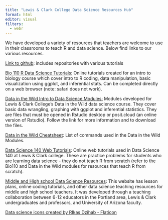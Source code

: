 ```yaml
---
title: "Lewis & Clark College Data Science Resources Hub"
format: html
editor: visual
filters: 
  - webr
---
```


We have developed a variety of resources that teachers are welcome to use in their classrooms to teach R and data science. Below find links to our various resources.

[Link to github](https://github.com/Lewis-and-Clark-Data-Science): includes repositories with various tutorials

[Bio 110 R Data Science Tutorials:](https://lewis-and-clark-data-science.github.io/BIO-110-Web-Tutorials/) Online tutorials created for an intro to biology course which cover intro to R coding, data manipulation, basic visualization using ggplot, and inferential stats. Can be completed directly on a web browser (note: safari does not work).

[Data in the Wild Intro to Data Science Modules:](ditw.qmd) Modules developed for Lewis & Clark College’s Data in the Wild data science course. They cover basic data wrangling, graphing with ggplot and inferential statistics. They are files that must be opened in Rstudio desktop or posit.cloud (an online version of Rstudio). Follow the link for more information and to download the files.

[Data in the Wild Cheatsheet](Cheatsheet.qmd): List of commands used in the Data in the Wild Modules. 

[Data Science 140 Web Tutorials](https://lewis-and-clark-data-science.github.io/DSCI-140-Web-Tutorials/): Online web tutorials used in Data Science 140 at Lewis & Clark college. These are practice problems for students who are learning data science - they do not teach R from scratch (refer to the Bio110 and Data in the Wild modules for resources that teach R from scratch).

[Middle and High school Data Science Resources](https://lewis-and-clark-data-science.github.io/6-12-Data-Science-Resources/): This website has lesson plans, online coding tutorials, and other data science teaching resources for middle and high school teachers. It was developed through a teaching collaboration between 6-12 educators in the Portland area, Lewis & Clark undergraduates and professors, and University of Arizona faculty.


<a href="https://www.flaticon.com/free-icons/data-science" title="data science icons">Data science icons created by RIkas Dzihab - Flaticon</a>
